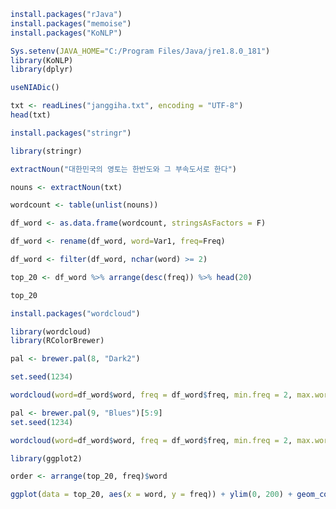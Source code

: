 ```r
install.packages("rJava")
install.packages("memoise")
install.packages("KoNLP")
```
```r
Sys.setenv(JAVA_HOME="C:/Program Files/Java/jre1.8.0_181")
library(KoNLP)
library(dplyr)
```
```r
useNIADic()
```
```r
txt <- readLines("janggiha.txt", encoding = "UTF-8")
head(txt)
```
```r
install.packages("stringr")
```
```r
library(stringr)
```
```r
extractNoun("대한민국의 영토는 한반도와 그 부속도서로 한다")
```
```r
nouns <- extractNoun(txt)
```
```r
wordcount <- table(unlist(nouns))
```
```r
df_word <- as.data.frame(wordcount, stringsAsFactors = F)
```
```r
df_word <- rename(df_word, word=Var1, freq=Freq)
```
```r
df_word <- filter(df_word, nchar(word) >= 2)
```
```r
top_20 <- df_word %>% arrange(desc(freq)) %>% head(20)
```
```r
top_20
```
```r
install.packages("wordcloud")
```
```r
library(wordcloud)
library(RColorBrewer)
```
```r
pal <- brewer.pal(8, "Dark2")
```
```r
set.seed(1234)
```
```r
wordcloud(word=df_word$word, freq = df_word$freq, min.freq = 2, max.words = 200, random.order = F, rot.per = .1, scale = c(4, 0.6), colors = pal)
```
```r
pal <- brewer.pal(9, "Blues")[5:9]
set.seed(1234)
```
```r
wordcloud(word=df_word$word, freq = df_word$freq, min.freq = 2, max.words = 200, random.order = F, rot.per = .1, scale = c(4, 0.6), colors = pal)
```
```r
library(ggplot2)

order <- arrange(top_20, freq)$word

ggplot(data = top_20, aes(x = word, y = freq)) + ylim(0, 200) + geom_col() + coord_flip() + scale_x_discrete(limit = order) + geom_text(aes(label = freq), hjust = -0.3)
```

